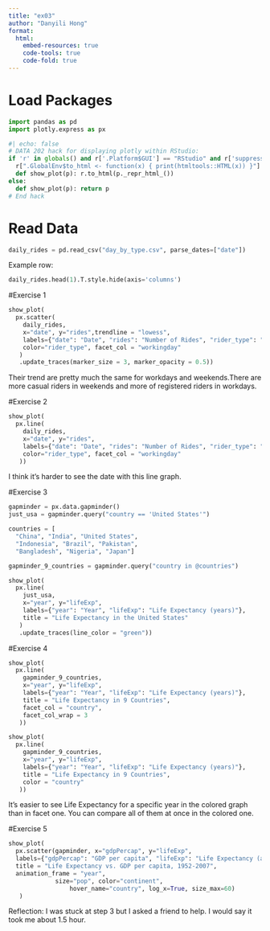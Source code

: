 ```yaml
---
title: "ex03"
author: "Danyili Hong"
format:
  html:
    embed-resources: true
    code-tools: true
    code-fold: true
---
```


# Load Packages

```python
import pandas as pd
import plotly.express as px
```

```python
#| echo: false
# DATA 202 hack for displaying plotly within RStudio:
if 'r' in globals() and r['.Platform$GUI'] == "RStudio" and r['suppressMessages(requireNamespace("htmltools"))']:
  r[".GlobalEnv$to_html <- function(x) { print(htmltools::HTML(x)) }"] and None
  def show_plot(p): r.to_html(p._repr_html_())
else:
  def show_plot(p): return p
# End hack
```

# Read Data

```python
daily_rides = pd.read_csv("day_by_type.csv", parse_dates=["date"])
```

Example row:

```python
daily_rides.head(1).T.style.hide(axis='columns')
```

#Exercise 1
```python
show_plot(
  px.scatter(
    daily_rides,
    x="date", y="rides",trendline = "lowess",
    labels={"date": "Date", "rides": "Number of Rides", "rider_type": "Type of Rider"},
    color="rider_type", facet_col = "workingday"
   )
   .update_traces(marker_size = 3, marker_opacity = 0.5))
```
Their trend are pretty much the same for workdays and weekends.There are more casual riders in weekends and more of registered riders in workdays.

#Exercise 2
```python
show_plot(
  px.line(
    daily_rides,
    x="date", y="rides",
    labels={"date": "Date", "rides": "Number of Rides", "rider_type": "Type of Rider"},
    color="rider_type", facet_col = "workingday"
   ))
```
I think it's harder to see the date with this line graph.

#Exercise 3
```python
gapminder = px.data.gapminder()
just_usa = gapminder.query("country == 'United States'")

countries = [
  "China", "India", "United States",
  "Indonesia", "Brazil", "Pakistan",
  "Bangladesh", "Nigeria", "Japan"]

gapminder_9_countries = gapminder.query("country in @countries")
```

```python
show_plot(
  px.line(
    just_usa,
    x="year", y="lifeExp",
    labels={"year": "Year", "lifeExp": "Life Expectancy (years)"},
    title = "Life Expectancy in the United States"
   )
   .update_traces(line_color = "green"))
```
#Exercise 4
```python
show_plot(
  px.line(
    gapminder_9_countries,
    x="year", y="lifeExp",
    labels={"year": "Year", "lifeExp": "Life Expectancy (years)"},
    title = "Life Expectancy in 9 Countries",
    facet_col = "country",
    facet_col_wrap = 3
   ))
```


```python
show_plot(
  px.line(
    gapminder_9_countries,
    x="year", y="lifeExp",
    labels={"year": "Year", "lifeExp": "Life Expectancy (years)"},
    title = "Life Expectancy in 9 Countries",
    color = "country"
   ))
```
It's easier to see Life Expectancy for a specific year in the colored graph than in facet one. You can compare all of them at once in the colored one.

#Exercise 5
```python
show_plot(
  px.scatter(gapminder, x="gdpPercap", y="lifeExp",
  labels={"gdpPercap": "GDP per capita", "lifeExp": "Life Expectancy (at birth)"},
  title = "Life Expectancy vs. GDP per capita, 1952-2007",
  animation_frame = "year",
	         size="pop", color="continent",
                 hover_name="country", log_x=True, size_max=60)
   )
```
Reflection:
I was stuck at step 3 but I asked a friend to help. 
I would say it took me about 1.5 hour. 

